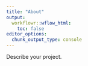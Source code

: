 ```yaml
---
title: "About"
output:
  workflowr::wflow_html:
    toc: false
editor_options:
  chunk_output_type: console
---
```

Describe your project.